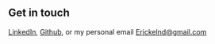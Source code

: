 ## Get in touch

[LinkedIn](https://www.linkedin.com/in/erickelnd/), [Github](https://github.com/Erickln), or my personal email Erickelnd@gmail.com